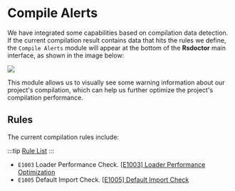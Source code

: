 # Compile Alerts

We have integrated some capabilities based on compilation data detection. If the current compilation result contains data that hits the rules we define, the `Compile Alerts` module will appear at the bottom of the **Rsdoctor** main interface, as shown in the image below:

<img src="https://lf3-static.bytednsdoc.com/obj/eden-cn/lognuvj/rsdoctor/docs/usage/compile/compile-alerts.png" />

This module allows us to visually see some warning information about our project's compilation, which can help us further optimize the project's compilation performance.

## Rules

The current compilation rules include:

:::tip
[Rule List](../more/rules)
:::

- `E1003` Loader Performance Check. [[E1003] Loader Performance Optimization](/guide/rules/rules#e1003-loader-performance-optimization)
- `E1005` Default Import Check. [[E1005] Default Import Check](/guide/rules/rules#e1005-default-import-check)
